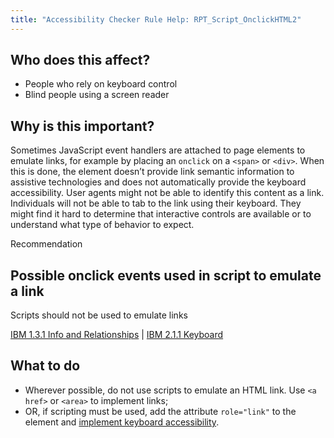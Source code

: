 ```yaml
---
title: "Accessibility Checker Rule Help: RPT_Script_OnclickHTML2"
---
```


<div className="toolHelp">
<Row>
<Column colLg={5} colMd={3} colSm={4} className="toolLeft">

## Who does this affect?

 * People who rely on keyboard control
 * Blind people using a screen reader

## Why is this important?

Sometimes JavaScript event handlers are attached to page elements to emulate links, for example by placing an `onclick` on a `<span>` or `<div>`. When this is done, the element doesn’t provide link semantic information to assistive technologies and does not automatically provide the keyboard accessibility. User agents might not be able to identify this content as a link. Individuals will not be able to tab to the link using their keyboard. They might find it hard to determine that interactive controls are available or to understand what type of behavior to expect.

</Column>
<Column colLg={11} colMd={5} colSm={4} className="toolMain">

<div className="level-violation">
Recommendation
</div>

## Possible onclick events used in script to emulate a link
Scripts should not be used to emulate links

[IBM 1.3.1 Info and Relationships](http://www.ibm.com/able/guidelines/ci162/info_and_relationships.html) | [IBM 2.1.1 Keyboard](https://www.ibm.com/able/guidelines/ci162/keyboard.html)

<div id="elementLocation">
</div>

## What to do

 * Wherever possible, do not use scripts to emulate an HTML link. Use `<a href>` or `<area>` to implement links;
 * OR, if scripting must be used, add the attribute `role="link"` to the element and [implement keyboard accessibility](https://www.ibm.com/able/guidelines/ci162/keyboard.html).

</Column>
</Row>
</div>
